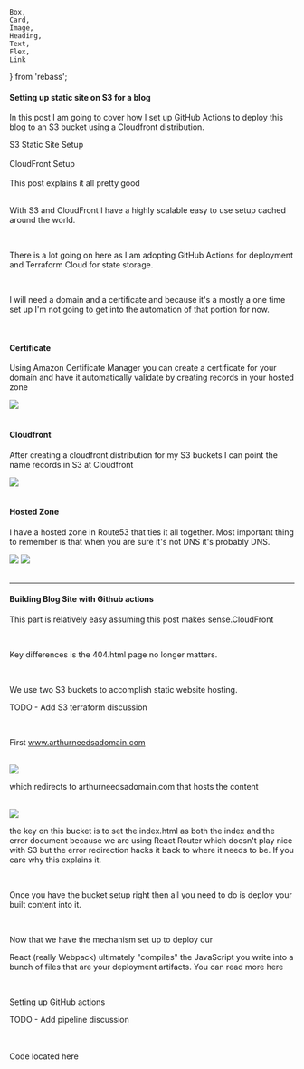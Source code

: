     Box,
    Card,
    Image,
    Heading,
    Text,
    Flex,
    Link
} from 'rebass';









#### Setting up static site on S3 for a blog
In this post I am going to cover how I set up GitHub Actions to deploy this blog to an S3 bucket using a Cloudfront distribution.

<Link p={4} href={staticSiteSetup} target="_blank">S3 Static Site Setup</Link>
<br/>
<br/>

<Link p={4} href={cloudFrontSetup} target="_blank">CloudFront Setup</Link>
<br/>
<br/>

<Link p={4} href={goodExp} target="_blank">This post explains it all pretty good</Link>
<br/>
<br/>

With S3 and CloudFront I have a highly scalable easy to use setup cached around the world.

<br/>

There is a lot going on here as I am adopting GitHub Actions for deployment and Terraform Cloud for state storage.

<br/>

I will need a domain and a certificate and because it's a mostly a one time set up I'm not going to get into the automation of that portion for now.

<br/>

#### Certificate
Using Amazon Certificate Manager you can create a certificate for your domain and have it automatically validate by creating records in your hosted zone

<Image p={4} verticalAlign='middle' src="/images/6/acm.png" />
<br/>
<br/>

#### Cloudfront
After creating a cloudfront distribution for my S3 buckets I can point the name records in S3 at Cloudfront

<Image p={4} verticalAlign='middle' src="/images/6/cloudfront.png" />
<br/>
<br/>

#### Hosted Zone

I have a hosted zone in Route53 that ties it all together.  Most important thing to remember is that when you are sure it's not DNS it's probably DNS.


<Image p={4} verticalAlign='middle' src="/images/6/hostedzone.png" />
<Image p={4} verticalAlign='middle' src="/images/6/hostedzone2.png" />
<br/>
<br/>


---

#### Building Blog Site with Github actions

This part is relatively easy assuming <Link p={0} href={Post1} target="_blank">this post</Link> makes sense.CloudFront

<br/>

Key differences is the 404.html page no longer matters.

<br/>

We use two S3 buckets to accomplish static website hosting.

TODO - Add S3 terraform discussion

<br/>

First www.arthurneedsadomain.com

<br/>

<Image p={4} verticalAlign='middle' src="/images/6/S3www.png" />

<br/>

which redirects to arthurneedsadomain.com that hosts the content

<br/>

<Image p={4} verticalAlign='middle' src="/images/6/S3domain.png" />

<br/>

the key on this bucket is to set the index.html as both the index and the error document because we are using React Router which doesn't play nice with S3 but the error redirection hacks it back to where it needs to be.  <Link p={0} href={clientSideRoute} target="_blank">If you care why this explains it.</Link>

<br/>

Once you have the bucket setup right then all you need to do is deploy your built content into it.

<br/>

Now that we have the mechanism set up to deploy our

React (really Webpack) ultimately "compiles" the JavaScript you write into a bunch of files that are your deployment artifacts.  You can read more <Link p={0} href={prodBuild} target="_blank">here</Link>

<br/>

Setting up GitHub actions

TODO - Add pipeline discussion


<br/>

<br/>

<Link p={4} href={Repo} target="_blank">Code located here</Link>

<br/>
<br/>

<br/>
